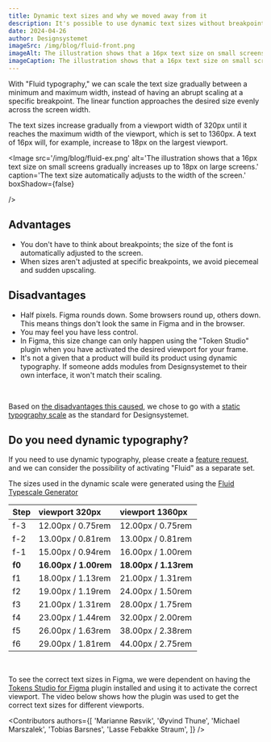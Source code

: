 ```yaml
---
title: Dynamic text sizes and why we moved away from it
description: It's possible to use dynamic text sizes without breakpoints
date: 2024-04-26
author: Designsystemet
imageSrc: /img/blog/fluid-front.png
imageAlt: The illustration shows that a 16px text size on small screens gradually increases up to 18px on large screens.
imageCaption: The illustration shows that a 16px text size on small screens gradually increases up to 18px on large screens.
---
```


With "Fluid typography," we can scale the text size gradually between a minimum and maximum width, instead of having an abrupt scaling at a specific breakpoint. The linear function approaches the desired size evenly across the screen width.

The text sizes increase gradually from a viewport width of 320px until it reaches the maximum width of the viewport, which is set to 1360px. A text of 16px will, for example, increase to 18px on the largest viewport.

<Image
  src='/img/blog/fluid-ex.png'
  alt='The illustration shows that a 16px text size on small screens gradually increases up to 18px on large screens.'
  caption='The text size automatically adjusts to the width of the screen.'
  boxShadow={false}
  
/>

## Advantages

- You don't have to think about breakpoints; the size of the font is automatically adjusted to the screen.
- When sizes aren't adjusted at specific breakpoints, we avoid piecemeal and sudden upscaling.

## Disadvantages

- Half pixels. Figma rounds down. Some browsers round up, others down. This means things don't look the same in Figma and in the browser.
- You may feel you have less control.
- In Figma, this size change can only happen using the "Token Studio" plugin when you have activated the desired viewport for your frame.
- It's not a given that a product will build its product using dynamic typography. If someone adds modules from Designsystemet to their own interface, it won't match their scaling.

<br />

Based on [the disadvantages this caused](https://github.com/digdir/designsystemet/issues/1444), we chose to go with a [static typography scale](/en/fundamentals/designelements/typography#text-size) as the standard for Designsystemet.

## Do you need dynamic typography?

If you need to use dynamic typography, please create a [feature request](https://github.com/digdir/designsystemet/issues/new?assignees=&labels=%F0%9F%92%A1feature+request%2Cneeds+prioritization%E2%9D%97%EF%B8%8F&projects=&template=2feature_request.yml), and we can consider the possibility of activating "Fluid" as a separate set.

The sizes used in the dynamic scale were generated using the [Fluid Typescale Generator](https://fluid-tokenization.vercel.app/)

| Step   | viewport 320px        | viewport 1360px       |
| :----- | :-------------------- | :-------------------- |
| f-3    | 12.00px / 0.75rem     | 12.00px / 0.75rem     |
| f-2    | 13.00px / 0.81rem     | 13.00px / 0.81rem     |
| f-1    | 15.00px / 0.94rem     | 16.00px / 1.00rem     |
| **f0** | **16.00px / 1.00rem** | **18.00px / 1.13rem** |
| f1     | 18.00px / 1.13rem     | 21.00px / 1.31rem     |
| f2     | 19.00px / 1.19rem     | 24.00px / 1.50rem     |
| f3     | 21.00px / 1.31rem     | 28.00px / 1.75rem     |
| f4     | 23.00px / 1.44rem     | 32.00px / 2.00rem     |
| f5     | 26.00px / 1.63rem     | 38.00px / 2.38rem     |
| f6     | 29.00px / 1.81rem     | 44.00px / 2.75rem     |

<br />

To see the correct text sizes in Figma, we were dependent on having the [Tokens Studio for Figma](https://docs.tokens.studio/) plugin installed and using it to activate the correct viewport. The video below shows how the plugin was used to get the correct text sizes for different viewports.

<ResponsiveIframe
  src='/img/fluid-text-size.mp4'
  title='Screen recording of Figma showing how the size and spacing of text becomes smaller in a smaller viewport'
  frameBorder='0'
  allow='autoplay; fullscreen; picture-in-picture'
  allowFullScreen
  aspectRatio='16-9'
/>

<Contributors
  authors={[
    'Marianne Røsvik',
    'Øyvind Thune',
    'Michael Marszalek',
    'Tobias Barsnes',
    'Lasse Febakke Straum',
  ]}
/>
